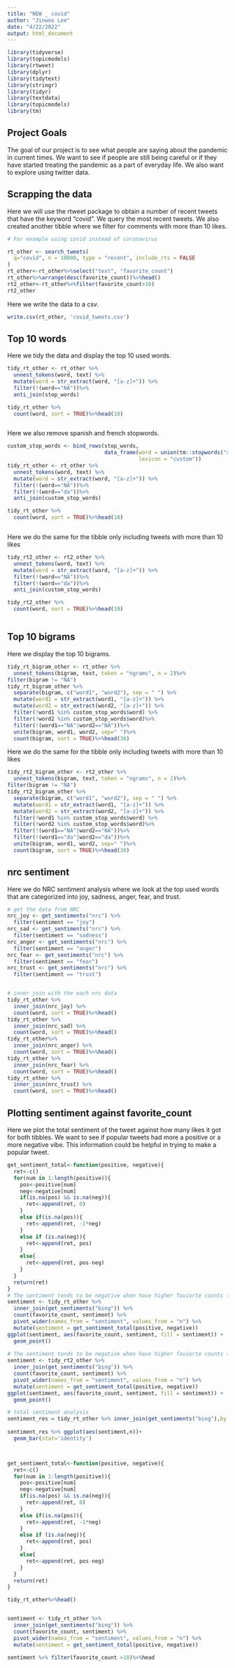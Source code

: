 ```yaml
---
title: "NEW _ covid"
author: "Jinwoo Lee"
date: "4/22/2022"
output: html_document
---
```



```r
library(tidyverse)
library(topicmodels)
library(rtweet)
library(dplyr)
library(tidytext)
library(stringr)
library(tidyr)
library(textdata)
library(topicmodels)
library(tm)
```

## Project Goals

The goal of our project is to see what people are saying about the pandemic in current times. We want to see if people are still being careful or if they have started treating the pandemic as a part of everyday life. We also want to explore using twitter data. 

## Scrapping the data

Here we will use the rtweet package to obtain a number of recent tweets that have the keyword "covid". We query the most recent tweets. We also created another tibble where we filter for comments with more than 10 likes.

```r

# For example using covid instead of coronavirus

rt_other <- search_tweets(
  q="covid", n = 10000, type = "recent", include_rts = FALSE
)
rt_other<-rt_other%>%select("text", "favorite_count")
rt_other%>%arrange(desc(favorite_count))%>%head()
rt2_other<-rt_other%>%filter(favorite_count>10)
rt2_other
```

Here we write the data to a csv.

```r
write.csv(rt_other, 'covid_tweets.csv')
```



## Top 10 words

Here we tidy the data and display the top 10 used words.

```r

tidy_rt_other <- rt_other %>% 
  unnest_tokens(word, text) %>% 
  mutate(word = str_extract(word, "[a-z]+")) %>%
  filter(!(word=="NA"))%>%
  anti_join(stop_words)

tidy_rt_other %>% 
  count(word, sort = TRUE)%>%head(10)



```

Here we also remove spanish and french stopwords.

```r
custom_stop_words <- bind_rows(stop_words,
                               data_frame(word = union(tm::stopwords("spanish"),tm::stopwords("french") ),
                                          lexicon = "custom"))
tidy_rt_other <- rt_other %>% 
  unnest_tokens(word, text) %>% 
  mutate(word = str_extract(word, "[a-z]+")) %>%
  filter(!(word=="NA"))%>%
  filter(!(word=="da"))%>%
  anti_join(custom_stop_words)

tidy_rt_other %>% 
  count(word, sort = TRUE)%>%head(10)



```

Here we do the same for the tibble only including tweets with more than 10 likes

```r
tidy_rt2_other <- rt2_other %>% 
  unnest_tokens(word, text) %>% 
  mutate(word = str_extract(word, "[a-z]+")) %>%
  filter(!(word=="NA"))%>%
  filter(!(word=="da"))%>%
  anti_join(custom_stop_words)

tidy_rt2_other %>% 
  count(word, sort = TRUE)%>%head(10)



```

## Top 10 bigrams

Here we display the top 10 bigrams.

```r
tidy_rt_bigram_other <- rt_other %>% 
  unnest_tokens(bigram, text, token = "ngrams", n = 2)%>% 
filter(bigram != "NA")
tidy_rt_bigram_other %>%
  separate(bigram, c("word1", "word2"), sep = " ") %>% 
  mutate(word1 = str_extract(word1, "[a-z]+")) %>%
  mutate(word2 = str_extract(word2, "[a-z]+")) %>%
  filter(!word1 %in% custom_stop_words$word) %>% 
  filter(!word2 %in% custom_stop_words$word)%>% 
  filter(!(word1=="NA"|word2=="NA"))%>%
  unite(bigram, word1, word2, sep=" ")%>% 
  count(bigram, sort = TRUE)%>%head(30)
```
Here we do the same for the tibble only including tweets with more than 10 likes

```r

tidy_rt2_bigram_other <- rt2_other %>% 
  unnest_tokens(bigram, text, token = "ngrams", n = 2)%>% 
filter(bigram != "NA")
tidy_rt2_bigram_other %>%
  separate(bigram, c("word1", "word2"), sep = " ") %>% 
  mutate(word1 = str_extract(word1, "[a-z]+")) %>%
  mutate(word2 = str_extract(word2, "[a-z]+")) %>%
  filter(!word1 %in% custom_stop_words$word) %>% 
  filter(!word2 %in% custom_stop_words$word)%>% 
  filter(!(word1=="NA"|word2=="NA"))%>%
  filter(!(word1=="da"|word2=="da"))%>%
  unite(bigram, word1, word2, sep=" ")%>% 
  count(bigram, sort = TRUE)%>%head(30)
```


## nrc sentiment

Here we do NRC sentiment analysis where we look at the top used words that are categorized into joy, sadness, anger, fear, and trust.

```r
# get the data from NRC
nrc_joy <- get_sentiments("nrc") %>% 
  filter(sentiment == "joy")
nrc_sad <- get_sentiments("nrc") %>% 
  filter(sentiment == "sadness")
nrc_anger <- get_sentiments("nrc") %>% 
  filter(sentiment == "anger")
nrc_fear <- get_sentiments("nrc") %>% 
  filter(sentiment == "fear")
nrc_trust <- get_sentiments("nrc") %>% 
  filter(sentiment == "trust")


# inner join with the each nrc data
tidy_rt_other %>%
  inner_join(nrc_joy) %>% 
  count(word, sort = TRUE)%>%head()
tidy_rt_other %>%
  inner_join(nrc_sad) %>% 
  count(word, sort = TRUE)%>%head()
tidy_rt_other%>%
  inner_join(nrc_anger) %>% 
  count(word, sort = TRUE)%>%head()
tidy_rt_other %>%
  inner_join(nrc_fear) %>% 
  count(word, sort = TRUE)%>%head()
tidy_rt_other %>%
  inner_join(nrc_trust) %>% 
  count(word, sort = TRUE)%>%head()
```


## Plotting sentiment against favorite_count

Here we plot the total sentiment of the tweet against how many likes it got for both tibbles. We want to see if popular tweets had more a positive or a more negative vibe. This information could be helpful in trying to make a popular tweet. 


```r
get_sentiment_total<-function(positive, negative){
  ret<-c()
  for(num in 1:length(positive)){
    pos<-positive[num]
    neg<-negative[num]
    if(is.na(pos) && is.na(neg)){
      ret<-append(ret, 0)
    }
    else if(is.na(pos)){
      ret<-append(ret, -1*neg)
    }
    else if (is.na(neg)){
      ret<-append(ret, pos)
    }
    else{
      ret<-append(ret, pos-neg)
    }
  }
  return(ret)
}
# The sentiment tends to be negative when have higher faviorte counts (from pandemic search)
sentiment <- tidy_rt_other %>% 
  inner_join(get_sentiments("bing")) %>% 
  count(favorite_count, sentiment) %>%
  pivot_wider(names_from = "sentiment", values_from = "n") %>% 
  mutate(sentiment = get_sentiment_total(positive, negative))
ggplot(sentiment, aes(favorite_count, sentiment, fill = sentiment)) + 
  geom_point() 
  
# The sentiment tends to be negative when have higher faviorte counts (from covid search)
sentiment <- tidy_rt2_other %>% 
  inner_join(get_sentiments("bing")) %>% 
  count(favorite_count, sentiment) %>%
  pivot_wider(names_from = "sentiment", values_from = "n") %>% 
  mutate(sentiment = get_sentiment_total(positive, negative))
ggplot(sentiment, aes(favorite_count, sentiment, fill = sentiment)) + 
  geom_point() 

```



```r
# total sentiment analysis 
sentiment_res = tidy_rt_other %>% inner_join(get_sentiments("bing"),by ='word') 
 
sentiment_res %>% ggplot(aes(sentiment,n))+
  geom_bar(stat='identity')



get_sentiment_total<-function(positive, negative){
  ret<-c()
  for(num in 1:length(positive)){
    pos<-positive[num]
    neg<-negative[num]
    if(is.na(pos) && is.na(neg)){
      ret<-append(ret, 0)
    }
    else if(is.na(pos)){
      ret<-append(ret, -1*neg)
    }
    else if (is.na(neg)){
      ret<-append(ret, pos)
    }
    else{
      ret<-append(ret, pos-neg)
    }
  }
  return(ret)
}

tidy_rt_other%>%head()


sentiment <- tidy_rt_other %>% 
  inner_join(get_sentiments("bing")) %>% 
  count(favorite_count, sentiment) %>%
  pivot_wider(names_from = "sentiment", values_from = "n") %>% 
  mutate(sentiment = get_sentiment_total(positive, negative))

sentiment %>% filter(favorite_count >10)%>%head

 


```
